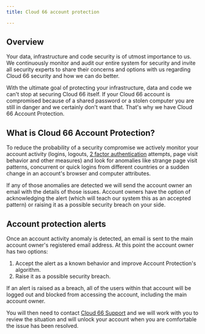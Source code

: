 ```yaml
---
title: Cloud 66 account protection

---
```


## Overview

Your data, infrastructure and code security is of utmost importance to us. We continuously monitor and audit our entire system for security and invite all security experts to share their concerns and options with us regarding Cloud 66 security and how we can do better.

With the ultimate goal of protecting your infrastructure, data and code we can't stop at securing Cloud 66 itself. If your Cloud 66 account is compromised because of a shared password or a stolen computer you are still in danger and we certainly don't want that. That's why we have Cloud 66 Account Protection.

## What is Cloud 66 Account Protection?

To reduce the probability of a security compromise we actively monitor your account activity (logins, logouts, [2 factor authentication](/docs/account/two-factor-authentication) attempts, page visit behavior and other measures) and look for anomalies like strange page visit patterns, concurrent or quick logins from different countries or a sudden change in an account's browser and computer attributes. 

If any of those anomalies are detected we will send the account owner an email with the details of those issues. Account owners have the option of acknowledging the alert (which will teach our system this as an accepted pattern) or raising it as a possible security breach on your side.

## Account protection alerts

Once an account activity anomaly is detected, an email is sent to the main account owner's registered email address. At this point the account owner has two options:

1. Accept the alert as a known behavior and improve Account Protection's algorithm.
2. Raise it as a possible security breach.

If an alert is raised as a breach, all of the users within that account will be logged out and blocked from accessing the account, including the main account owner. 

You will then need to contact [Cloud 66 Support](mailto:support@cloud66.com) and we will work with you to review the situation and will unlock your account when you are comfortable the issue has been resolved.

